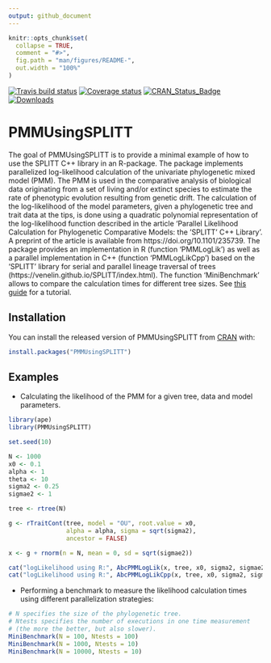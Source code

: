 ```yaml
---
output: github_document
---
```


<!-- README.md is generated from README.Rmd. Please edit that file -->

```r
knitr::opts_chunk$set(
  collapse = TRUE,
  comment = "#>",
  fig.path = "man/figures/README-",
  out.width = "100%"
)
```

[![Travis build status](https://travis-ci.org/venelin/PMMUsingSPLITT.svg?branch=master)](https://travis-ci.org/venelin/PMMUsingSPLITT)
[![Coverage status](https://codecov.io/gh/venelin/PMMUsingSPLITT/branch/master/graph/badge.svg)](https://codecov.io/github/venelin/PMMUsingSPLITT?branch=master)
[![CRAN_Status_Badge](http://www.r-pkg.org/badges/version/PMMUsingSPLITT?color=blue)](http://cran.r-project.org/web/packages/PMMUsingSPLITT)
[![Downloads](http://cranlogs.r-pkg.org/badges/PMMUsingSPLITT?color=blue)](http://cran.rstudio.com/package=PMMUsingSPLITT)


# PMMUsingSPLITT

The goal of PMMUsingSPLITT is to provide a minimal example of how to use the SPLITT C++ library in an R-package. The package implements parallelized log-likelihood calculation of the univariate phylogenetic mixed model (PMM). The PMM is used in the comparative analysis of biological data originating from a set of living and/or extinct species to estimate the rate of phenotypic evolution resulting from genetic drift. The calculation of the log-likelihood of the model parameters, given a phylogenetic tree and trait data at the tips, is done using a quadratic polynomial representation of the log-likelihood function described in the article 'Parallel Likelihood Calculation for Phylogenetic Comparative Models: the 'SPLITT' C++ Library'. A preprint of the article is available from https://doi.org/10.1101/235739. The package provides an implementation in R (function 'PMMLogLik') as well as a parallel implementation in C++ (function 'PMMLogLikCpp') based on the 'SPLITT' library for serial and parallel lineage traversal of trees (https://venelin.github.io/SPLITT/index.html). The function 'MiniBenchmark' allows to compare the calculation times for different tree sizes.  See [this guide](https://venelin.github.io/SPLITT/articles/SPLITTRcppModules.html) for a tutorial. 

## Installation

You can install the released version of PMMUsingSPLITT from [CRAN](https://CRAN.R-project.org) with:

``` r
install.packages("PMMUsingSPLITT")
```

## Examples

* Calculating the likelihood of the PMM for a given tree, data and model parameters.
```r
library(ape)
library(PMMUsingSPLITT)

set.seed(10)

N <- 1000
x0 <- 0.1
alpha <- 1
theta <- 10
sigma2 <- 0.25
sigmae2 <- 1

tree <- rtree(N)

g <- rTraitCont(tree, model = "OU", root.value = x0,
                alpha = alpha, sigma = sqrt(sigma2),
                ancestor = FALSE)

x <- g + rnorm(n = N, mean = 0, sd = sqrt(sigmae2))

cat("logLikelihood using R:", AbcPMMLogLik(x, tree, x0, sigma2, sigmae2), "\n")
cat("logLikelihood using R:", AbcPMMLogLikCpp(x, tree, x0, sigma2, sigmae2), "\n")
```

* Performing a benchmark to measure the likelihood calculation times using different parallelization strategies:

```r
# N specifies the size of the phylogenetic tree. 
# Ntests specifies the number of executions in one time measurement 
# (the more the better, but also slower).
MiniBenchmark(N = 100, Ntests = 100)
MiniBenchmark(N = 1000, Ntests = 10)
MiniBenchmark(N = 10000, Ntests = 10)
```
